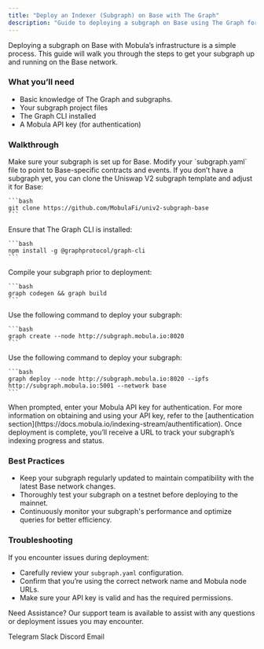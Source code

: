 ```yaml
---
title: "Deploy an Indexer (Subgraph) on Base with The Graph"
description: "Guide to deploying a subgraph on Base using The Graph for efficient blockchain data indexing and querying."
---
```


Deploying a subgraph on Base with Mobula’s infrastructure is a simple process. This guide will walk you through the steps to get your subgraph up and running on the Base network.

### What you’ll need

- Basic knowledge of The Graph and subgraphs.
- Your subgraph project files
- The Graph CLI installed
- A Mobula API key (for authentication)

### Walkthrough

<Steps>
  <Step title="Prepare Your Subgraph">
    Make sure your subgraph is set up for Base. Modify your `subgraph.yaml` file to point to Base-specific contracts and events. If you don’t have a subgraph yet, you can clone the Uniswap V2 subgraph template and adjust it for Base:

    ```bash
    git clone https://github.com/MobulaFi/univ2-subgraph-base
    ```
  </Step>

  <Step title="Install Dependencies">
    Ensure that The Graph CLI is installed:

    ```bash
    npm install -g @graphprotocol/graph-cli
    ```
  </Step>

  <Step title="Build Your Subgraph">
    Compile your subgraph prior to deployment:

    ```bash
    graph codegen && graph build
    ```
  </Step>

  <Step title="Create the Subgraph">
    Use the following command to deploy your subgraph:

    ```bash
    graph create --node http://subgraph.mobula.io:8020
    ```
  </Step>

  <Step title="Deploy to Mobula's Base Node">
    Use the following command to deploy your subgraph:

    ```bash
    graph deploy --node http://subgraph.mobula.io:8020 --ipfs http://subgraph.mobula.io:5001 --network base
    ```
  </Step>

  <Step title="Authenticate">
    When prompted, enter your Mobula API key for authentication. For more information on obtaining and using your API key, refer to the [authentication section](https://docs.mobula.io/indexing-stream/authentification).
  </Step>

  <Step title="Monitor Deployment">
    Once deployment is complete, you’ll receive a URL to track your subgraph’s indexing progress and status.
  </Step>
</Steps>

### Best Practices

- Keep your subgraph regularly updated to maintain compatibility with the latest Base network changes.
- Thoroughly test your subgraph on a testnet before deploying to the mainnet.
- Continuously monitor your subgraph's performance and optimize queries for better efficiency.

### Troubleshooting

If you encounter issues during deployment:

- Carefully review your `subgraph.yaml` configuration.
- Confirm that you’re using the correct network name and Mobula node URLs.
- Make sure your API key is valid and has the required permissions.

Need Assistance? Our support team is available to assist with any questions or deployment issues you may encounter.

<CardGroup>
  <Card title="Support" icon="Telegram" href="https://t.me/MobulaPartnerBot?start=Mobula_API_Support_Key">Telegram</Card>
  <Card title="Support" icon="Slack" href="https://join.slack.com/t/mobulaapi/shared_invite/zt-29zrrpjnl-I0tyD73sy7zKy8q~KLL3Ug">Slack</Card>
  <Card title="Support" icon="Discord" href="https://discord.gg/JVT7xKm3AD">Discord</Card>
  <Card title="Email Support" icon="envelope" href="mailto:contact@mobulalabs.org">Email</Card>
</CardGroup>
